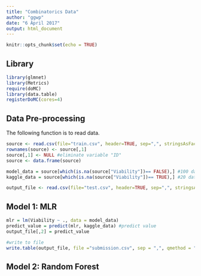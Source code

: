 ```yaml
---
title: "Combinatorics Data"
author: "ggwp"
date: "6 April 2017"
output: html_document
---
```


```r
knitr::opts_chunk$set(echo = TRUE)
```
## Library
```r
library(glmnet)
library(Metrics)
require(doMC)
library(data.table)
registerDoMC(cores=4)
```

## Data Pre-processing
The following function is to read data.
```r
source <- read.csv(file="train.csv", header=TRUE, sep=",", stringsAsFactors=FALSE)
rownames(source) <- source[,1]
source[,1] <- NULL #eliminate variable "ID"
source <- data.frame(source)

model_data = source[which(is.na(source["Viability"])== FALSE),] #100 data
kaggle_data = source[which(is.na(source["Viability"])== TRUE),] #20 data

output_file <- read.csv(file="test.csv", header=TRUE, sep=",", stringsAsFactors=FALSE)
```

## Model 1: MLR
```r
mlr = lm(Viability ~ ., data = model_data)
predict_value = predict(mlr, kaggle_data) #predict value
output_file[,2] = predict_value

#write to file
write.table(output_file, file ="submission.csv", sep = ",", qmethod = "double", row.names = FALSE) #the file you want to submit to kaggle
```

## Model 2: Random Forest
```r
```